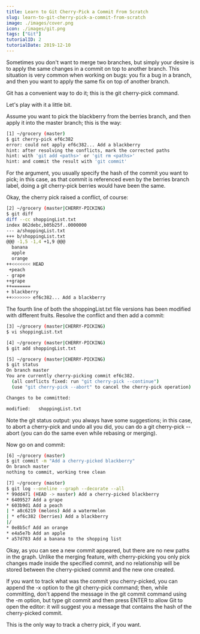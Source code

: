 ```yaml
---
title: Learn to Git Cherry-Pick a Commit From Scratch
slug: learn-to-git-cherry-pick-a-commit-from-scratch
image: ./images/cover.png
icon: ./images/git.png
tags: ["Git"]
tutorialID: 2
tutorialDate: 2019-12-10
---
```


Sometimes you don't want to merge two branches, but simply your desire is to apply the same changes in a commit on top to another branch. This situation is very common when working on bugs: you fix a bug in a branch, and then you want to apply the same fix on top of another branch.

Git has a convenient way to do it; this is the git cherry-pick command.

Let's play with it a little bit.

Assume you want to pick the blackberry from the berries branch, and then apply it into the master branch; this is the way:

```bash
[1] ~/grocery (master)
$ git cherry-pick ef6c382
error: could not apply ef6c382... Add a blackberry
hint: after resolving the conflicts, mark the corrected paths
hint: with 'git add <paths>' or 'git rm <paths>'
hint: and commit the result with 'git commit'
```

For the argument, you usually specify the hash of the commit you want to pick; in this case, as that commit is referenced even by the berries branch label, doing a git cherry-pick berries would have been the same.

Okay, the cherry pick raised a conflict, of course:

```bash
[2] ~/grocery (master|CHERRY-PICKING)
$ git diff
diff --cc shoppingList.txt
index 862debc,b05b25f..0000000
--- a/shoppingList.txt
+++ b/shoppingList.txt
@@@ -1,5 -1,4 +1,9 @@@
  banana
  apple
  orange
++<<<<<<< HEAD
 +peach
- grape
++grape
++=======
+ blackberry
++>>>>>>> ef6c382... Add a blackberry
```

The fourth line of both the shoppingList.txt file versions has been modified with different fruits. Resolve the conflict and then add a commit:

```bash
[3] ~/grocery (master|CHERRY-PICKING)
$ vi shoppingList.txt
```

```bash
[4] ~/grocery (master|CHERRY-PICKING)
$ git add shoppingList.txt

[5] ~/grocery (master|CHERRY-PICKING)
$ git status
On branch master
You are currently cherry-picking commit ef6c382.
  (all conflicts fixed: run "git cherry-pick --continue")
  (use "git cherry-pick --abort" to cancel the cherry-pick operation)

Changes to be committed:

modified:   shoppingList.txt
```

Note the git status output: you always have some suggestions; in this case, to abort a cherry-pick and undo all you did, you can do a git cherry-pick --abort (you can do the same even while rebasing or merging).

Now go on and commit:

```bash
[6] ~/grocery (master)
$ git commit -m "Add a cherry-picked blackberry"
On branch master
nothing to commit, working tree clean

[7] ~/grocery (master)
$ git log --oneline --graph --decorate --all
* 99dd471 (HEAD -> master) Add a cherry-picked blackberry
* 6409527 Add a grape
* 603b9d1 Add a peach
| * a8c6219 (melons) Add a watermelon
| * ef6c382 (berries) Add a blackberry
|/
* 0e8b5cf Add an orange
* e4a5e7b Add an apple
* a57d783 Add a banana to the shopping list
```

Okay, as you can see a new commit appeared, but there are no new paths in the graph. Unlike the merging feature, with cherry-picking you only pick changes made inside the specified commit, and no relationship will be stored between the cherry-picked commit and the new one created.

If you want to track what was the commit you cherry-picked, you can append the -x option to the git cherry-pick command; then, while committing, don't append the message in the git commit command using the -m option, but type git commit and then press ENTER to allow Git to open the editor: it will suggest you a message that contains the hash of the cherry-picked commit.

This is the only way to track a cherry pick, if you want.
